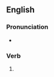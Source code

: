 ==English==

===Pronunciation===
* {{IPA|/kɹuːnd/|lang=en}}

===Verb===
{{head|en|verb form}}

# {{en-past of|croon}}